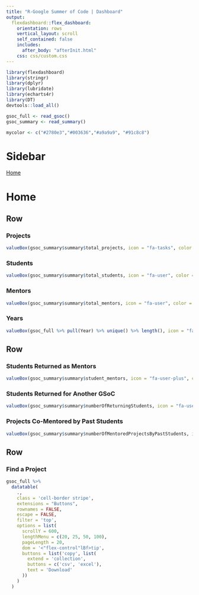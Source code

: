 ```yaml
---
title: "R-Google Summer of Code | Dashboard"
output: 
  flexdashboard::flex_dashboard:
    orientation: rows
    vertical_layout: scroll
    self_contained: false
    includes:
      after_body: "afterInit.html"
    css: css/custom.css
---
```


```r
library(flexdashboard)
library(stringr)
library(dplyr)
library(lubridate)
library(echarts4r)
library(DT)
devtools::load_all()
```

```r
gsoc_full <- read_gsoc()
gsoc_summary <- read_summary()

mycolor <- c("#2780e3","#003636","#a9a9a9", "#91c8c8")
```

Sidebar {.sidebar data-width=200}
=====================================

<div class="sidebar-pages">
<a class="navlink" href="#home" data-toggle="tab" aria-expanded="false"><i class="fa fa-home"></i> Home</a>
</div>

Home
=====================================

Row
-------------------------------------

### Projects

```r
valueBox(gsoc_summary$summary$total_projects, icon = "fa-tasks", color = "#435f9c")
```

### Students

```r
valueBox(gsoc_summary$summary$total_students, icon = "fa-user", color = "#0586c4")
```

### Mentors

```r
valueBox(gsoc_summary$summary$total_mentors, icon = "fa-user", color = "#435f9c")
```

### Years

```r
valueBox(gsoc_full %>% pull(Year) %>% unique() %>% length(), icon = "fa-calendar", color = "#0586c4")
```

Row
-----------------------------------------------------------------------

### Students Returned as Mentors

```r
valueBox(gsoc_summary$summary$student_mentors, icon = "fa-user-plus", color = "#435f9c")
```

### Students Returned for Another GSoC

```r
valueBox(gsoc_summary$summary$numberOfReturningStudents, icon = "fa-user-plus", color = "#0586c4")
```

### Projects Co-Mentored by Past Students

```r
valueBox(gsoc_summary$summary$numberOfMentoredProjectsByPastStudents, icon = "fa-tasks", color = "#435f9c")
```

Row
-----------------------------------------------------------------------

### Find a Project

```r
gsoc_full %>% 
  datatable(
    .,
    class = 'cell-border stripe',
    extensions = "Buttons",
    rownames = FALSE,
    escape = FALSE,
    filter = 'top',
    options = list(
      scrollY = 600,
      lengthMenu = c(20, 25, 50, 100),
      pageLength = 20,
      dom = '<"flex-control"lBf>tip',
      buttons = list('copy', list(
        extend = 'collection',
        buttons = c('csv', 'excel'),
        text = 'Download'
      ))
    )
  )
```

